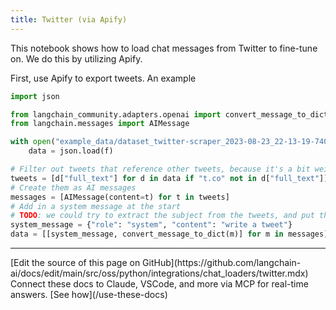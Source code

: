 ```yaml
---
title: Twitter (via Apify)
---
```


This notebook shows how to load chat messages from Twitter to fine-tune on. We do this by utilizing Apify.

First, use Apify to export tweets. An example

```python
import json

from langchain_community.adapters.openai import convert_message_to_dict
from langchain.messages import AIMessage
```

```python
with open("example_data/dataset_twitter-scraper_2023-08-23_22-13-19-740.json") as f:
    data = json.load(f)
```

```python
# Filter out tweets that reference other tweets, because it's a bit weird
tweets = [d["full_text"] for d in data if "t.co" not in d["full_text"]]
# Create them as AI messages
messages = [AIMessage(content=t) for t in tweets]
# Add in a system message at the start
# TODO: we could try to extract the subject from the tweets, and put that in the system message.
system_message = {"role": "system", "content": "write a tweet"}
data = [[system_message, convert_message_to_dict(m)] for m in messages]
```

---

<Callout icon="pen-to-square" iconType="regular">
    [Edit the source of this page on GitHub](https://github.com/langchain-ai/docs/edit/main/src/oss/python/integrations/chat_loaders/twitter.mdx)
</Callout>
<Tip icon="terminal" iconType="regular">
    Connect these docs to Claude, VSCode, and more via MCP for    real-time answers. [See how](/use-these-docs)
</Tip>
